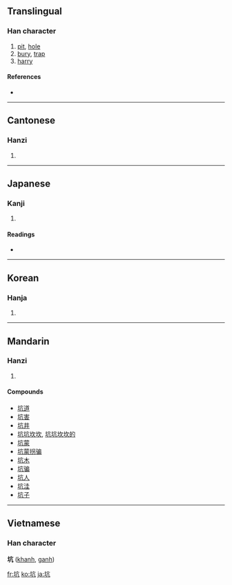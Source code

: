 {{also|阬}}
==Translingual==

===Han character===
{{Han char|rn=32|rad=土|as=04|sn=7|four=4011<sub>7</sub>|canj=土卜竹弓 (GYHN)}}

# [[pit]], [[hole]]
# [[bury]], [[trap]]
# [[harry]]

====References====
* {{Han ref|kx=0226.010|dkj=04932|dj=0460.080|hdz=10426.090|uh=5751|ud=22353|bh=A77C|bd=42876}}

----

==Cantonese==

===Hanzi===
{{yue-hanzi|jyut=|y=haang1}}

# {{defn|Cantonese}}

----

==Japanese==

===Kanji===
{{ja-kanji|grade=c|rs=土04}}

# {{defn|Japanese}}

====Readings====
* {{ja-readings|on=[[こう]] (kō)|kun=[[あな]] (ana), [[あなにする]] (ananisuru)}}

----

==Korean==

===Hanja===
{{ko-hanja|hangeul=갱|rv=gaeng|mr=kaeng}}

# {{defn|Korean}}

----

==Mandarin==

===Hanzi===
{{cmn-hanzi|pin=[[kēng]] ([[keng1]])|wg=k'eng<sup>1</sup>}}

# {{defn|Mandarin}}

====Compounds====
* [[坑道]]
* [[坑害]]
* [[坑井]]
* [[坑坑坎坎]], [[坑坑坎坎的]]
* [[坑蒙]]
* [[坑蒙拐骗]]
* [[坑木]]
* [[坑骗]]
* [[坑人]]
* [[坑洼]]
* [[坑子]]

----

==Vietnamese==

===Han character===
'''坑''' ([[khanh]], [[ganh]])

[[fr:坑]]
[[ko:坑]]
[[ja:坑]]